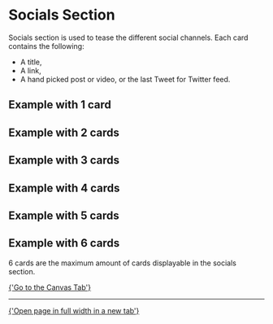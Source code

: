 
<Meta of={SocialsSectionStories} />

# Socials Section

Socials section is used to tease the different social channels. Each card contains the following:

- A title,
- A link,
- A hand picked post or video, or the last Tweet for Twitter feed.

## Example with 1 card

<Canvas of={SocialsSectionStories.ExampleWith1Card} />

## Example with 2 cards

<Canvas of={SocialsSectionStories.ExampleWith2Cards} />

## Example with 3 cards

<Canvas of={SocialsSectionStories.ExampleWith3Cards} />

## Example with 4 cards

<Canvas of={SocialsSectionStories.ExampleWith4Cards} />

## Example with 5 cards

<Canvas of={SocialsSectionStories.ExampleWith5Cards} />

## Example with 6 cards

6 cards are the maximum amount of cards displayable in the socials section.

<Canvas of={SocialsSectionStories.ExampleWith6Cards} />

<a href="?path=/story/sections-socials--example">{'Go to the Canvas Tab'}</a>

---

<a href="?id=sections-content-socials--example&viewMode=story" target="_blank">
  {'Open page in full width in a new tab'}
</a>
